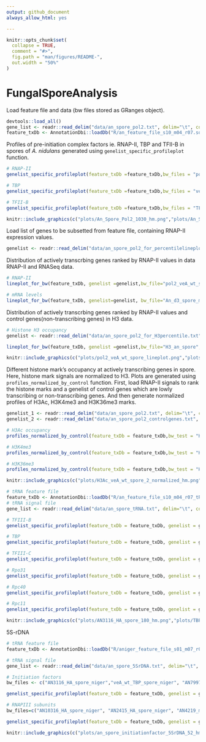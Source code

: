 ```yaml
---
output: github_document
always_allow_html: yes

---
```


<!-- README.md is generated from README.Rmd. Please edit that file -->

```r
knitr::opts_chunk$set(
  collapse = TRUE,
  comment = "#>",
  fig.path = "man/figures/README-",
  out.width = "50%"
)
```

# FungalSporeAnalysis



Load feature file and data (bw files stored as GRanges object).
```r
devtools::load_all()
gene_list <- readr::read_delim("data/an_spore_pol2.txt", delim="\t", col_names = FALSE)
feature_txDb <- AnnotationDbi::loadDb("R/an_feature_file_s10_m04_r07.sqlite")
```

Profiles of pre-initiation complex factors ie. RNAP-II, TBP and TFII-B in spores of *A. nidulans* generated using  `genelist_specific_profileplot` function. 

```r
# RNAP-II 
genelist_specific_profileplot(feature_txDb =feature_txDb,bw_files = "pol2_veA_wt_spore", genelist=gene_list, output_name="plots/An_Spore_Pol2", ymin=3,max_key = 10, min_key = 0, ymax = 5.5, palette = "white_red")

# TBP
genelist_specific_profileplot(feature_txDb =feature_txDb,bw_files = "veA_wt_TBP_spore", genelist=gene_list,max_key=4.5,min_key = 0, output_name="plots/An_Spore_TBP", ymin=3, palette = "white_green", ymax = 5.5)

# TFII-B
genelist_specific_profileplot(feature_txDb =feature_txDb,bw_files = "TFIIB_veA_wt_spore", genelist=gene_list,max_key=5,min_key = 1, output_name="plots/An_Spore_TFIIB", ymin=3, palette = "white_blue", ymax = 5.5)

```

```r
knitr::include_graphics(c("plots/An_Spore_Pol2_1030_hm.png","plots/An_Spore_TBP_1030_hm.png","plots/An_Spore_TFIIB_1030_hm.png"))
``` 

Load list of genes to be subsetted from feature file, containing RNAP-II expression values.
```r
genelist <- readr::read_delim("data/an_spore_pol2_for_percentilelineplot.txt",delim="\t", col_names=FALSE)
```

Distribution of actively transcrbing genes ranked by RNAP-II values in data RNAP-II and RNASeq data.
```r
# RNAP-II
lineplot_for_bw(feature_txDb, genelist =genelist,bw_file="pol2_veA_wt_spore", output_name = "plots/pol2_veA_wt_spore")

# mRNA levels
lineplot_for_bw(feature_txDb, genelist=genelist, bw_file="An_d3_spore_mRNA_hisat2", output_name = "plots/An_d3_spore_mRNA_hisat2", tss=FALSE)
```

Distribution of actively transcrbing genes ranked by RNAP-II values and control genes(non-transcribing genes) in H3 data.
```r
# Histone H3 occupancy
genelist <- readr::read_delim("data/an_spore_pol2_for_H3percentile.txt",delim="\t", col_names=FALSE)

lineplot_for_bw(feature_txDb, genelist =genelist,bw_file="H3_an_spore", output_name = "plots/H3_an_spore", expression_value = FALSE)
```
```r
knitr::include_graphics(c("plots/pol2_veA_wt_spore_lineplot.png","plots/An_d3_spore_mRNA_hisat2_lineplot.png","plots/H3_an_spore_lineplot.png"))
``` 
Different histone mark's occupancy at actively transcribing genes in spore. Here, histone mark signals are normalized to H3. Plots are generated using `profiles_normalized_by_control` function. First, load RNAP-II signals to rank the histone marks and a genelist of control genes which are lowly transcribing or non-transcribing genes. And then generate normalized profiles of H3Ac, H3K4me3 and H3K36me3 marks. 
```r

genelist_1 <- readr::read_delim("data/an_spore_pol2.txt", delim="\t", col_names = FALSE)
genelist_2 <- readr::read_delim("data/an_spore_pol2_controlgenes.txt", delim="\t", col_names = FALSE)

# H3Ac occupancy
profiles_normalized_by_control(feature_txDb = feature_txDb,bw_test = "H3AC_veA_wt_spore", bw_control = "H3_an_spore",genelist_1 = genelist_1,genelist_2 = genelist_2, ymax = 3.8,ymin=0.5, output_name = "plots/H3Ac_veA_wt_spore")

# H3K4me3
profiles_normalized_by_control(feature_txDb = feature_txDb,bw_test = "H3K4me3_veA_wt_spore", bw_control = "H3_an_spore",genelist_1 = genelist_1,genelist_2 = genelist_2, ymax = 6,ymin=0.3, output_name = "plots/H3K4me3_veA_wt_spore")

# H3K36me3
profiles_normalized_by_control(feature_txDb = feature_txDb,bw_test = "H3K36me3_veA_wt_spore", bw_control = "H3_an_spore",genelist_1 = genelist_1,genelist_2 = genelist_2, ymax = 2,ymin=0.5, output_name = "plots/H3K36me3_veA_wt_spore")
```
```r
knitr::include_graphics(c("plots/H3Ac_veA_wt_spore_2_normalized_hm.png","plots/H3K4me3_veA_wt_spore_2_normalized_hm.png","plots/H3K36me3_veA_wt_spore_2_normalized_hm.png"))
``` 

```r
# tRNA feature file
feature_txDb <- AnnotationDbi::loadDb("R/an_feature_file_s10_m04_r07_tRNA.sqlite")
# tRNA signal file 
gene_list <- readr::read_delim("data/an_spore_tRNA.txt", delim="\t", col_names = FALSE)

# TFIII-B
genelist_specific_profileplot(feature_txDb = feature_txDb, genelist = gene_list, bw_files = "AN3116_HA_spore",ymax = 280, ymin = 10, max_key = 59, min_key = 0, output_name = "plots/AN3116_HA_spore", log2 = FALSE, palette = "cream_green")

# TBP
genelist_specific_profileplot(feature_txDb = feature_txDb, genelist = gene_list, bw_files = "veA_wt_TBP_spore",ymax = 46, ymin = 8, max_key = 59, min_key = 0, output_name = "plots/TBP_veA_wt_spore_tRNA", log2 = FALSE, palette = "cream_green")

# TFIII-C
genelist_specific_profileplot(feature_txDb = feature_txDb, genelist = gene_list, bw_files = "AN7997_HA_spore",ymax = 26, ymin = 8, max_key = 59, min_key = 0, output_name = "plots/AN7997_HA_spore", log2 = FALSE, palette = "cream_green")

# Rpo31
genelist_specific_profileplot(feature_txDb = feature_txDb, genelist = gene_list, bw_files = "AN10316_HA_spore",ymax = 270, ymin = 10, max_key = 150, min_key = 0, output_name = "plots/AN10316_HA_spore", log2 = FALSE, palette = "cream_brown")

# Rpc40
genelist_specific_profileplot(feature_txDb = feature_txDb, genelist = gene_list, bw_files = "AN2415_HA_spore",ymax = 180, ymin = 10, max_key = 150, min_key = 0, output_name = "plots/AN2415_HA_spore", log2 = FALSE, palette = "cream_brown")

# Rpc11
genelist_specific_profileplot(feature_txDb = feature_txDb, genelist = gene_list, bw_files = "AN4219_myc_spore",ymax = 225, ymin = 10, max_key = 150, min_key = 0, output_name = "plots/AN4219_myc_spore", log2 = FALSE, palette = "cream_brown")

```
```r
knitr::include_graphics(c("plots/AN3116_HA_spore_180_hm.png","plots/TBP_veA_wt_spore_tRNA_180_hm.png","plots/AN7997_HA_spore_180_hm.png", "plots/AN10316_HA_spore_180_hm.png","plots/AN2415_HA_spore_180_hm.png","plots/AN4219_myc_spore_180_hm.png" ))
```

5S-rDNA
```r
# tRNA feature file
feature_txDb <- AnnotationDbi::loadDb("R/aniger_feature_file_s01_m07_r09_5SrDNA.sqlite")

# tRNA signal file 
gene_list <- readr::read_delim("data/an_spore_5SrDNA.txt", delim="\t", col_names = FALSE)

# Initiation factors
bw_files <- c("AN3116_HA_spore_niger","veA_wt_TBP_spore_niger", "AN7997_HA_spore_niger")

genelist_specific_profileplot(feature_txDb = feature_txDb, genelist = gene_list, bw_files = bw_files,ymax = 2200, ymin = 0, max_key = 1050, min_key = 0, output_name = "plots/an_spore_initiationfactor_5SrDNA", log2 = FALSE, palette = "cream_green", rename = TRUE)

# RNAPIII subunits
bw_files=c("AN10316_HA_spore_niger", "AN2415_HA_spore_niger", "AN4219_myc_spore_niger")

genelist_specific_profileplot(feature_txDb = feature_txDb, genelist = gene_list, bw_files = bw_files,ymax = 2500, ymin = 0, max_key = 1050, min_key = 0, output_name = "plots/an_spore_pol3_5SrDNA", log2 = FALSE, palette = "cream_brown", rename = TRUE)
```
```r
knitr::include_graphics(c("plots/an_spore_initiationfactor_5SrDNA_52_hm.png","plots/an_spore_pol3_5SrDNA_52_hm.png"))
```

